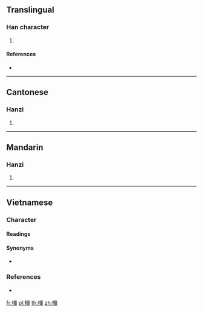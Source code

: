 ==Translingual==

===Han character===
{{Han char|rn=75|rad=木|as=14|sn=18|four=41927|canj=DMFB}}

# {{defn|Han|sort=木14}}

====References====
* {{Han ref|kx=0558.430|dkj=15741|dj=0948.130|hdz=21307.060|uh=6AB7|ud=27319|bh=EFE4|bd=61412}}

----

==Cantonese==

===Hanzi===
{{yue-hanzi|jyut=|y=nei5}}

# {{defn|lang=yue|sort=木14}}

----

==Mandarin==

===Hanzi===
{{cmn-hanzi|pin=[[mí]] ([[mi2]]), nǐ|wg=mi<sup>2</sup>}}

# {{defn|lang=cmn|sort=木14}}

----

==Vietnamese==

===Character===
{{rfc-header|Character|lang=vi}}

====Readings====
{{vi-readings|hanviet=nễ, nhĩ|phienthiet=奴禮 nô lễ|nom=nhĩ, nễ|rs=木14}}

====Synonyms====
* {{vi-l|鈮|nễ}}

===References===
* {{R:WinVNKey:Lê Sơn Thanh}}

[[fr:檷]]
[[pl:檷]]
[[th:檷]]
[[zh:檷]]